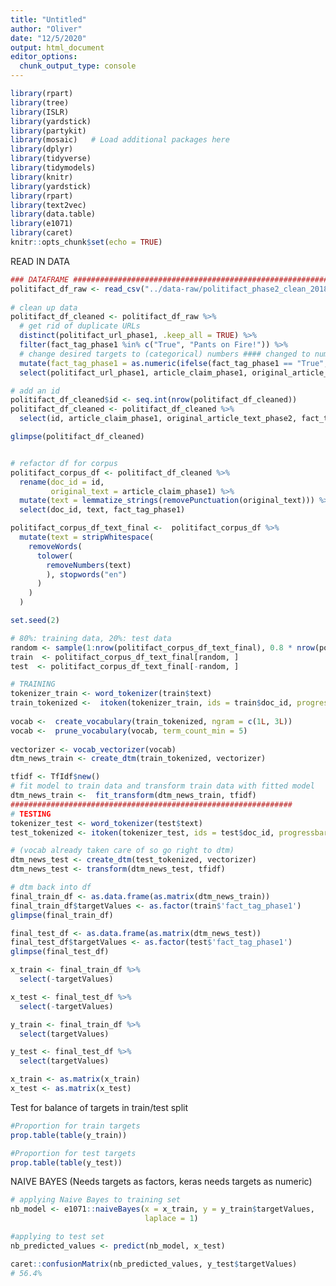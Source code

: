 ```yaml
---
title: "Untitled"
author: "Oliver"
date: "12/5/2020"
output: html_document
editor_options: 
  chunk_output_type: console
---
```


```r
library(rpart)
library(tree)
library(ISLR)
library(yardstick)
library(partykit)
library(mosaic)   # Load additional packages here 
library(dplyr)
library(tidyverse)
library(tidymodels)
library(knitr)
library(yardstick)
library(rpart)
library(text2vec)
library(data.table)
library(e1071)
library(caret)
knitr::opts_chunk$set(echo = TRUE)
```

READ IN DATA
```r
### DATAFRAME ########################################################################
politifact_df_raw <- read_csv("../data-raw/politifact_phase2_clean_2018_7_3.csv")  
 
# clean up data
politifact_df_cleaned <- politifact_df_raw %>% 
  # get rid of duplicate URLs 
  distinct(politifact_url_phase1, .keep_all = TRUE) %>%  
  filter(fact_tag_phase1 %in% c("True", "Pants on Fire!")) %>% 
  # change desired targets to (categorical) numbers #### changed to numeric for keras 
  mutate(fact_tag_phase1 = as.numeric(ifelse(fact_tag_phase1 == "True", 1, 0))) %>% 
  select(politifact_url_phase1, article_claim_phase1, original_article_text_phase2, fact_tag_phase1)

# add an id 
politifact_df_cleaned$id <- seq.int(nrow(politifact_df_cleaned))
politifact_df_cleaned <- politifact_df_cleaned %>% 
  select(id, article_claim_phase1, original_article_text_phase2, fact_tag_phase1)

glimpse(politifact_df_cleaned)  


# refactor df for corpus 
politifact_corpus_df <- politifact_df_cleaned %>% 
  rename(doc_id = id,
         original_text = article_claim_phase1) %>%  
  mutate(text = lemmatize_strings(removePunctuation(original_text))) %>%   
  select(doc_id, text, fact_tag_phase1)

politifact_corpus_df_text_final <-  politifact_corpus_df %>%  
  mutate(text = stripWhitespace(
    removeWords(
      tolower(
        removeNumbers(text)
        ), stopwords("en")
      ) 
    )
  )
```


```r
set.seed(2) 

# 80%: training data, 20%: test data
random <- sample(1:nrow(politifact_corpus_df_text_final), 0.8 * nrow(politifact_corpus_df_text_final)) 
train  <- politifact_corpus_df_text_final[random, ]
test  <- politifact_corpus_df_text_final[-random, ]
```

```r
# TRAINING
tokenizer_train <- word_tokenizer(train$text)
train_tokenized <-  itoken(tokenizer_train, ids = train$doc_id, progressbar = FALSE)
   
vocab <-  create_vocabulary(train_tokenized, ngram = c(1L, 3L))
vocab <-  prune_vocabulary(vocab, term_count_min = 5)
 
vectorizer <- vocab_vectorizer(vocab) 
dtm_news_train <- create_dtm(train_tokenized, vectorizer) 

tfidf <- TfIdf$new()
# fit model to train data and transform train data with fitted model
dtm_news_train <-  fit_transform(dtm_news_train, tfidf)
###############################################################
# TESTING
tokenizer_test <- word_tokenizer(test$text)
test_tokenized <- itoken(tokenizer_test, ids = test$doc_id, progressbar = FALSE)

# (vocab already taken care of so go right to dtm)
dtm_news_test <- create_dtm(test_tokenized, vectorizer)  
dtm_news_test <- transform(dtm_news_test, tfidf)
```

```r
# dtm back into df
final_train_df <- as.data.frame(as.matrix(dtm_news_train))
final_train_df$targetValues <- as.factor(train$'fact_tag_phase1')
glimpse(final_train_df)

final_test_df <- as.data.frame(as.matrix(dtm_news_test))
final_test_df$targetValues <- as.factor(test$'fact_tag_phase1')
glimpse(final_test_df)
```

```r
x_train <- final_train_df %>% 
  select(-targetValues)

x_test <- final_test_df %>% 
  select(-targetValues)

y_train <- final_train_df %>% 
  select(targetValues)

y_test <- final_test_df %>% 
  select(targetValues)
```

```r
x_train <- as.matrix(x_train)
x_test <- as.matrix(x_test)
```

Test for balance of targets in train/test split
```r
#Proportion for train targets
prop.table(table(y_train))

#Proportion for test targets
prop.table(table(y_test))
```


NAIVE BAYES 
(Needs targets as factors, keras needs targets as numeric)

```r
# applying Naive Bayes to training set
nb_model <- e1071::naiveBayes(x = x_train, y = y_train$targetValues, 
                              laplace = 1)

#applying to test set
nb_predicted_values <- predict(nb_model, x_test)

caret::confusionMatrix(nb_predicted_values, y_test$targetValues) 
# 56.4%
```
 

